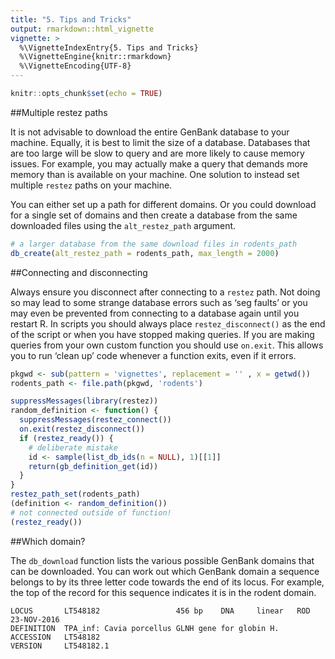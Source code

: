 ```yaml
---
title: "5. Tips and Tricks"
output: rmarkdown::html_vignette
vignette: >
  %\VignetteIndexEntry{5. Tips and Tricks}
  %\VignetteEngine{knitr::rmarkdown}
  %\VignetteEncoding{UTF-8}
---
```


```r
knitr::opts_chunk$set(echo = TRUE)
```

##Multiple restez paths

It is not advisable to download the entire GenBank database to your machine. Equally, it is best to limit the size of a database. Databases that are too large will be slow to query and are more likely to cause memory issues. For example, you may actually make a query that demands more memory than is available on your machine. One solution to instead set multiple `restez` paths on your machine.

You can either set up a path for different domains. Or you could download for a single set of domains and then create a database from the same downloaded files using the `alt_restez_path` argument.

```r
# a larger database from the same download files in rodents_path
db_create(alt_restez_path = rodents_path, max_length = 2000)
```


##Connecting and disconnecting

Always ensure you disconnect after connecting to a `restez` path. Not doing so may lead to some strange database errors such as 'seg faults' or you may even be prevented from connecting to a database again until you restart R. In scripts you should always place `restez_disconnect()` as the end of the script or when you have stopped making queries. If you are making queries from your own custom function you should use `on.exit`. This allows you to run 'clean up' code whenever a function exits, even if it errors.

```r
pkgwd <- sub(pattern = 'vignettes', replacement = '' , x = getwd())
rodents_path <- file.path(pkgwd, 'rodents')
```
```r
suppressMessages(library(restez))
random_definition <- function() {
  suppressMessages(restez_connect())
  on.exit(restez_disconnect())
  if (restez_ready()) {
    # deliberate mistake
    id <- sample(list_db_ids(n = NULL), 1)[[1]]
    return(gb_definition_get(id))
  }
}
restez_path_set(rodents_path)
(definition <- random_definition())
# not connected outside of function!
(restez_ready())
```

##Which domain?

The `db_download` function lists the various possible GenBank domains that can be downloaded. You can work out which GenBank domain a sequence belongs to by its three letter code towards the end of its locus. For example, the top of the record for this sequence indicates it is in the rodent domain.

```
LOCUS       LT548182                 456 bp    DNA     linear   ROD 23-NOV-2016
DEFINITION  TPA_inf: Cavia porcellus GLNH gene for globin H.
ACCESSION   LT548182
VERSION     LT548182.1
```
